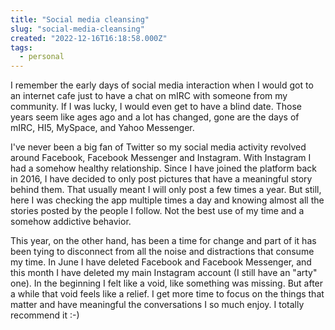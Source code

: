 ```yaml
---
title: "Social media cleansing"
slug: "social-media-cleansing"
created: "2022-12-16T16:18:58.000Z"
tags:
  - personal
---
```


I remember the early days of social media interaction when I would got to an internet cafe
just to have a chat on mIRC with someone from my community. If I was lucky, I would even get to
have a blind date. Those years seem like ages ago and a lot has changed, gone are the days
of mIRC, HI5, MySpace, and Yahoo Messenger.

I've never been a big fan of Twitter so my social media activity revolved around Facebook,
Facebook Messenger and Instagram. With Instagram I had a somehow healthy relationship. Since
I have joined the platform back in 2016, I have decided to only post pictures that have a
meaningful story behind them. That usually meant I will only post a few times a year. But still,
here I was checking the app multiple times a day and knowing almost all the stories posted by the
people I follow. Not the best use of my time and a somehow addictive behavior.

This year, on the other hand, has been a time for change and part of it has been tying to disconnect
from all the noise and distractions that consume my time. In June I have deleted Facebook and Facebook
Messenger, and this month I have deleted my main Instagram account (I still have an "arty" one). In the
beginning I felt like a void, like something was missing. But after a while that void feels like a
relief. I get more time to focus on the things that matter and have meaningful the conversations I so much
enjoy. I totally recommend it :-)
